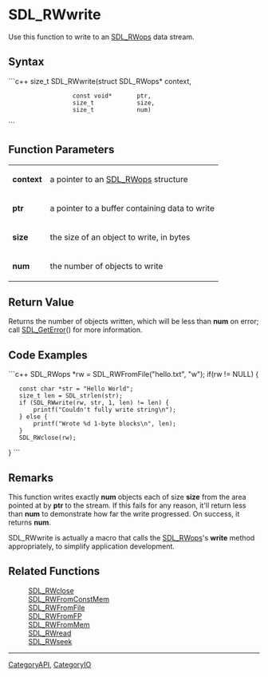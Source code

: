 <!-- pragma section-numbers off -->
<!-- pragma disable-camelcase -->

= SDL_RWwrite =
Use this function to write to an [[SDL_RWops]] data stream.


== Syntax ==
```c++
size_t SDL_RWwrite(struct SDL_RWops* context,
                   const void*       ptr,
                   size_t            size,
                   size_t            num)
```

== Function Parameters ==
{|
|'''context'''
|a pointer to an [[SDL_RWops]] structure
|-
|'''ptr'''
|a pointer to a buffer containing data to write
|-
|'''size'''
|the size of an object to write, in bytes
|-
|'''num'''
|the number of objects to write
|}

== Return Value ==
Returns the number of objects written, which will be less than '''num''' on error; call [[SDL_GetError]]() for more information.

== Code Examples ==
```c++
SDL_RWops *rw = SDL_RWFromFile("hello.txt", "w");
if(rw != NULL) {
    const char *str = "Hello World";
    size_t len = SDL_strlen(str);
    if (SDL_RWwrite(rw, str, 1, len) != len) {
        printf("Couldn't fully write string\n");
    } else {
        printf("Wrote %d 1-byte blocks\n", len);
    }
    SDL_RWclose(rw);
}
```

== Remarks ==
This function writes exactly '''num''' objects each of size '''size''' from the area pointed at by '''ptr''' to the stream. If this fails for any reason, it'll return less than '''num''' to demonstrate how far the write progressed. On success, it returns '''num'''.

SDL_RWwrite is actually a macro that calls the [[SDL_RWops]]'s '''write''' method appropriately, to simplify application development.

== Related Functions ==
:[[SDL_RWclose]]
:[[SDL_RWFromConstMem]]
:[[SDL_RWFromFile]]
:[[SDL_RWFromFP]]
:[[SDL_RWFromMem]]
:[[SDL_RWread]]
:[[SDL_RWseek]]

----
[[CategoryAPI]], [[CategoryIO]]
